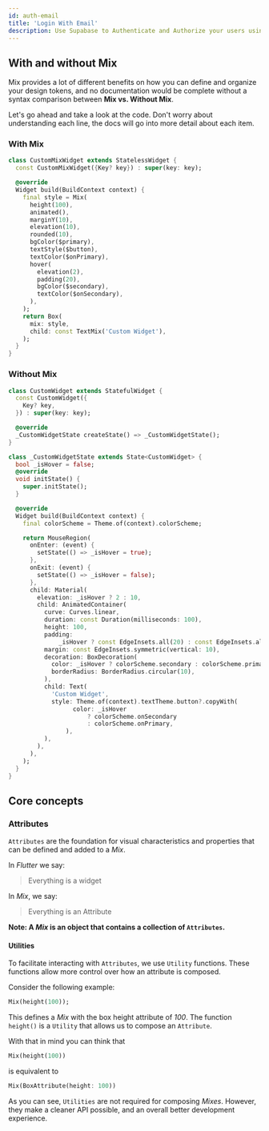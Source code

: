 ```yaml
---
id: auth-email
title: 'Login With Email'
description: Use Supabase to Authenticate and Authorize your users using email.
---
```


## With and without Mix

Mix provides a lot of different benefits on how you can define and organize your design tokens, and no documentation would be complete without a syntax comparison between **Mix vs. Without Mix**.

Let's go ahead and take a look at the code. Don't worry about understanding each line, the docs will go into more detail about each item.

### With Mix

```dart 
class CustomMixWidget extends StatelessWidget {
  const CustomMixWidget({Key? key}) : super(key: key);

  @override
  Widget build(BuildContext context) {
    final style = Mix(
      height(100),
      animated(),
      marginY(10),
      elevation(10),
      rounded(10),
      bgColor($primary),
      textStyle($button),
      textColor($onPrimary),
      hover(
        elevation(2),
        padding(20),
        bgColor($secondary),
        textColor($onSecondary),
      ),
    );
    return Box(
      mix: style,
      child: const TextMix('Custom Widget'),
    );
  }
}
```

### Without Mix

```dart
class CustomWidget extends StatefulWidget {
  const CustomWidget({
    Key? key,
  }) : super(key: key);

  @override
  _CustomWidgetState createState() => _CustomWidgetState();
}

class _CustomWidgetState extends State<CustomWidget> {
  bool _isHover = false;
  @override
  void initState() {
    super.initState();
  }

  @override
  Widget build(BuildContext context) {
    final colorScheme = Theme.of(context).colorScheme;

    return MouseRegion(
      onEnter: (event) {
        setState(() => _isHover = true);
      },
      onExit: (event) {
        setState(() => _isHover = false);
      },
      child: Material(
        elevation: _isHover ? 2 : 10,
        child: AnimatedContainer(
          curve: Curves.linear,
          duration: const Duration(milliseconds: 100),
          height: 100,
          padding:
              _isHover ? const EdgeInsets.all(20) : const EdgeInsets.all(0),
          margin: const EdgeInsets.symmetric(vertical: 10),
          decoration: BoxDecoration(
            color: _isHover ? colorScheme.secondary : colorScheme.primary,
            borderRadius: BorderRadius.circular(10),
          ),
          child: Text(
            'Custom Widget',
            style: Theme.of(context).textTheme.button?.copyWith(
                  color: _isHover
                      ? colorScheme.onSecondary
                      : colorScheme.onPrimary,
                ),
          ),
        ),
      ),
    );
  }
}
```

## Core concepts

### Attributes

`Attributes` are the foundation for visual characteristics and properties that can be defined and added to a _Mix_.

In _Flutter_ we say:

> Everything is a widget

In _Mix_, we say:

> Everything is an Attribute

**Note: A _Mix_ is an object that contains a collection of `Attributes`.**

#### Utilities

To facilitate interacting with `Attributes`, we use `Utility` functions. These functions allow more control over how an attribute is composed.

Consider the following example:

```dart
Mix(height(100));
```

This defines a _Mix_ with the box height attribute of _100_.
The function `height()` is a `Utility` that allows us to compose an `Attribute`.

With that in mind you can think that

```dart
Mix(height(100))
```

is equivalent to

```dart
Mix(BoxAttribute(height: 100))
```

As you can see, `Utilities` are not required for composing _Mixes_. However, they make a cleaner API possible, and an overall better development experience.
